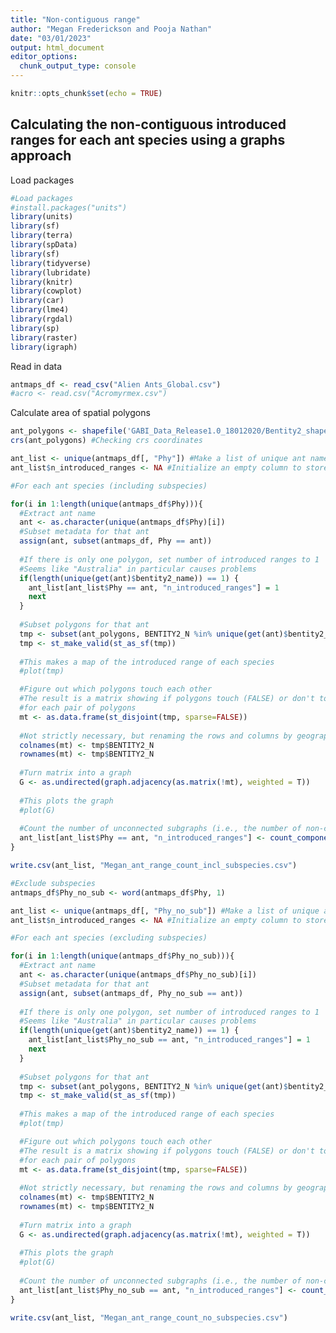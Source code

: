 ```yaml
---
title: "Non-contiguous range"
author: "Megan Frederickson and Pooja Nathan"
date: "03/01/2023"
output: html_document
editor_options: 
  chunk_output_type: console
---
```


```r
knitr::opts_chunk$set(echo = TRUE)
```

## Calculating the non-contiguous introduced ranges for each ant species using a graphs approach 

Load packages

```r
#Load packages
#install.packages("units")
library(units)
library(sf)
library(terra)
library(spData)
library(sf)
library(tidyverse) 
library(lubridate)
library(knitr)
library(cowplot)
library(car)
library(lme4)
library(rgdal)
library(sp)
library(raster)
library(igraph)
```

Read in data

```r
antmaps_df <- read_csv("Alien Ants_Global.csv")
#acro <- read.csv("Acromyrmex.csv")
```

Calculate area of spatial polygons


```r
ant_polygons <- shapefile('GABI_Data_Release1.0_18012020/Bentity2_shapefile_fullres/Bentity2_shapefile_fullres.shp') #Read in spatial polygons
crs(ant_polygons) #Checking crs coordinates

ant_list <- unique(antmaps_df[, "Phy"]) #Make a list of unique ant names
ant_list$n_introduced_ranges <- NA #Initialize an empty column to store number of introduced ranges 

#For each ant species (including subspecies)

for(i in 1:length(unique(antmaps_df$Phy))){
  #Extract ant name
  ant <- as.character(unique(antmaps_df$Phy)[i])
  #Subset metadata for that ant
  assign(ant, subset(antmaps_df, Phy == ant))
  
  #If there is only one polygon, set number of introduced ranges to 1
  #Seems like "Australia" in particular causes problems
  if(length(unique(get(ant)$bentity2_name)) == 1) {
    ant_list[ant_list$Phy == ant, "n_introduced_ranges"] = 1
    next
  }
  
  #Subset polygons for that ant
  tmp <- subset(ant_polygons, BENTITY2_N %in% unique(get(ant)$bentity2_name))
  tmp <- st_make_valid(st_as_sf(tmp))
  
  #This makes a map of the introduced range of each species
  #plot(tmp) 

  #Figure out which polygons touch each other 
  #The result is a matrix showing if polygons touch (FALSE) or don't touch (TRUE) 
  #for each pair of polygons
  mt <- as.data.frame(st_disjoint(tmp, sparse=FALSE))
  
  #Not strictly necessary, but renaming the rows and columns by geographic names
  colnames(mt) <- tmp$BENTITY2_N
  rownames(mt) <- tmp$BENTITY2_N
  
  #Turn matrix into a graph
  G <- as.undirected(graph.adjacency(as.matrix(!mt), weighted = T))
  
  #This plots the graph
  #plot(G) 
  
  #Count the number of unconnected subgraphs (i.e., the number of non-contiguous ranges)
  ant_list[ant_list$Phy == ant, "n_introduced_ranges"] <- count_components(G)
}

write.csv(ant_list, "Megan_ant_range_count_incl_subspecies.csv")

#Exclude subspecies
antmaps_df$Phy_no_sub <- word(antmaps_df$Phy, 1)

ant_list <- unique(antmaps_df[, "Phy_no_sub"]) #Make a list of unique ant names
ant_list$n_introduced_ranges <- NA #Initialize an empty column to store number of introduced ranges 

#For each ant species (excluding subspecies)

for(i in 1:length(unique(antmaps_df$Phy_no_sub))){
  #Extract ant name
  ant <- as.character(unique(antmaps_df$Phy_no_sub)[i])
  #Subset metadata for that ant
  assign(ant, subset(antmaps_df, Phy_no_sub == ant))
  
  #If there is only one polygon, set number of introduced ranges to 1
  #Seems like "Australia" in particular causes problems
  if(length(unique(get(ant)$bentity2_name)) == 1) {
    ant_list[ant_list$Phy_no_sub == ant, "n_introduced_ranges"] = 1
    next
  }
  
  #Subset polygons for that ant
  tmp <- subset(ant_polygons, BENTITY2_N %in% unique(get(ant)$bentity2_name))
  tmp <- st_make_valid(st_as_sf(tmp))
  
  #This makes a map of the introduced range of each species
  #plot(tmp) 

  #Figure out which polygons touch each other 
  #The result is a matrix showing if polygons touch (FALSE) or don't touch (TRUE) 
  #for each pair of polygons
  mt <- as.data.frame(st_disjoint(tmp, sparse=FALSE))
  
  #Not strictly necessary, but renaming the rows and columns by geographic names
  colnames(mt) <- tmp$BENTITY2_N
  rownames(mt) <- tmp$BENTITY2_N
  
  #Turn matrix into a graph
  G <- as.undirected(graph.adjacency(as.matrix(!mt), weighted = T))
  
  #This plots the graph
  #plot(G) 
  
  #Count the number of unconnected subgraphs (i.e., the number of non-contiguous ranges)
  ant_list[ant_list$Phy_no_sub == ant, "n_introduced_ranges"] <- count_components(G)
}

write.csv(ant_list, "Megan_ant_range_count_no_subspecies.csv")
```
